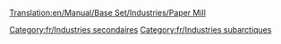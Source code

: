 [[Translation:en/Manual/Base Set/Industries/Paper Mill]]

{{fr/Industries|image=en/Papermill.png|nom=Papeterie
|climats=[[fr/Manual/Climat#Subarctique|Subarctique]].
|accepte=[[fr/Manual/Base Set/Cargos/Bois|Bois]]
|produit=[[fr/Manual/Base Set/Cargos/Papier|Papier]]
|notes=Absent des autres [[fr/Manual/Climat|climats]].
}}

[[Category:fr/Industries secondaires]]
[[Category:fr/Industries subarctiques]]